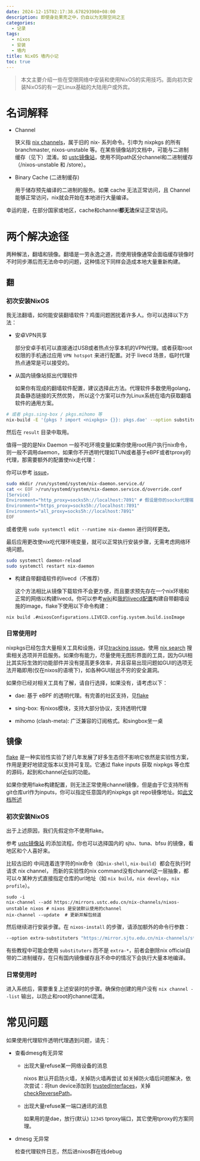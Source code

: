 ```yaml
---
date: 2024-12-15T02:17:38.678293908+08:00
description: 即使身处果壳之中，仍自以为无限空间之王
categories:
  - 记录
tags:
  - nixos
  - 安装
  - 墙内
title: NixOS 墙内小记
toc: true
---
```


> 本文主要介绍一些在受限网络中安装和使用NixOS的实用技巧。面向初次安装NixOS的有一定Linux基础的大陆用户或外宾。

# 名词解释

+ Channel

  狭义指 [nix channels](https://nixos.wiki/wiki/Nix_channels)，属于旧的 nix- 系列命令。引申为 nixpkgs 的所有branch<C>master, nixos-unstable 等</C>。在某些镜像站的文档中，可能与二进制缓存（见下）混淆。<C>如 [ustc镜像站](https://mirrors.ustc.edu.cn/help/nix-channels.html)，使用不同path区分channel和二进制缓存（/nixos-unstable 和 /store）。</C>

+ Binary Cache (二进制缓存)

  用于储存预先编译的二进制的服务。如果 cache 无法正常访问，且 Channel 能够正常访问，nix就会开始在本地进行大量编译。

幸运的是，在部分国家或地区，cache和channel**都无法**保证正常访问。

# 两个解决途径

两种解法，翻墙和镜像。翻墙是一劳永逸之道，而使用镜像通常会面临缓存镜像时不时同步滞后而无法命中的问题，这种情况下同样会造成本地大量重新构建。

## 翻

### 初次安装NixOS

我无法翻墙，如何能安装翻墙软件？鸡蛋问题困扰着许多人。你可以选择以下方法：

+ 安卓VPN共享

  部分安卓手机可以直接通过USB或者热点分享本机的VPN代理。或者获取root权限的手机通过应用 `VPN hotspot` 来进行配置。对于 livecd 场景，临时代理热点通常是可以接受的。

+ 从国内镜像站抠出代理软件

  如果你有现成的翻墙软件配置，建议选择此方法。代理软件多数使用golang，具备静态链接的天然优势，
  所以这个方案可以作为Linux系统在墙内获取翻墙软件的通用方案。

```bash
# 或者 pkgs.sing-box / pkgs.mihomo 等
nix-build -E '{pkgs ? import <nixpkgs> {}}: pkgs.dae' --option substituters "https://mirrors.ustc.edu.cn/nix-channels/store"
```

然后在 `result` 目录中取用。

值得一提的是Nix Daemon 一般不吃环境变量<C>如果你使用root用户执行nix命令，则一般不调用daemon</C>，如果你不开透明代理<C>如TUN或者基于eBPF或者tproxy的代理</C>，那需要额外的配置使nix走代理：

你可以参考 [issue](https://github.com/NixOS/nixpkgs/issues/27535#issuecomment-1178444327)，

```bash
sudo mkdir /run/systemd/system/nix-daemon.service.d/
cat << EOF >/run/systemd/system/nix-daemon.service.d/override.conf  
[Service]
Environment="http_proxy=socks5h://localhost:7891" # 假设是你的socks代理端口
Environment="https_proxy=socks5h://localhost:7891"
Environment="all_proxy=socks5h://localhost:7891"
EOF
```

或者使用 `sudo systemctl edit --runtime nix-daemon` 进行同样更改。

最后应用更改使nix吃代理环境变量，就可以正常执行安装步骤，无需考虑网络环境问题。

```bash
sudo systemctl daemon-reload
sudo systemctl restart nix-daemon
```

+ 构建自带翻墙软件的livecd（不推荐）

  这个方法相比从镜像下载软件不会更方便，而且要求预先存在一个nix环境和正常的网络以构建livecd。你可以参考[wiki](https://wiki.nixos.org/wiki/Creating_a_NixOS_live_CD)和[我的livecd配置](https://github.com/oluceps/nixos-config/tree/3bc3d7215d43e66f8f8bdfed42b7d2cb087ca672/hosts/bootstrap)构建自带翻墙设施的image，flake下使用以下命令构建：

```bash
nix build .#nixosConfigurations.LIVECD.config.system.build.isoImage
```

### 日常使用时

nixpkgs已经包含大量相关工具和设施，详见[tracking issue](https://github.com/NixOS/nixpkgs/issues/287770)。使用 [nix search](https://search.nixos.org/options?) 搜索相关选项并开启服务。如果你有能力，尽量使用无图形界面的工具，因为GUI相比其实际生效的功能部件并没有提高更多效率，并且容易出现问题<C>如GUI的选项无法开箱即用(仅在nixos的语境下)，如各种GUI层出不穷的安全漏洞</C>。

如果你已经对相关工具有了解，请自行选择，如果没有，请考虑以下：

+ dae: 基于 eBPF 的透明代理。有完善的社区支持，见[flake](https://github.com/daeuniverse/flake.nix)

+ sing-box: 有nixos模块，支持大部分协议，支持透明代理

+ mihomo (clash-meta): 广泛兼容的订阅格式。和singbox坐一桌

## 镜像

[flake](https://wiki.nixos.org/wiki/Flakes) 是一种实验性<C>实验了好几年发展了好多生态但不影响它依然是实验性</C>方案，作用是更好地锁定版本以支持可复现。它通过 flake inputs 获取 nixpkgs 等仓库的源码，起到和channel近似的功能。

<Emph type="note">如果你使用flake构建配置，则无法正常使用channel镜像，但是由于它支持所有git仓库url作为inputs，你可以指定任意国内的nixpkgs git repo镜像地址。如[此文档所述](https://nixos-cn.org/tutorials/installation/Networking.html#_2-%E4%BD%BF%E7%94%A8%E5%9B%BD%E5%86%85%E9%95%9C%E5%83%8F%E5%9C%B0%E5%9D%80%E5%8A%A0%E9%80%9F-flakes-inputs-%E7%9A%84%E4%B8%8B%E8%BD%BD)</Emph>

### 初次安装NixOS

出于上述原因，我们先假定你不使用flake。

参考 [ustc镜像站](https://mirrors.ustc.edu.cn/help/nix-channels.html) 的添加流程。你也可以选择国内的 sjtu、tuna、bfsu 的镜像，看地区和个人喜好来。

<Emph type="note">比较古旧的 中间连着连字符的nix命令（如`nix-shell`, `nix-build`）都会在执行时请求 nix channel，
而新的实验性的nix command没有channel这一层抽象，都可以々某种方式直接指定仓库的url地址（如 `nix build`，`nix develop`，`nix profile`）。</Emph>

```
sudo -i
nix-channel --add https://mirrors.ustc.edu.cn/nix-channels/nixos-unstable nixos # nixos 是安装默认使用的channel
nix-channel --update  # 更新并解包频道
```

然后继续进行安装步骤。在 `nixos-install` 的步骤，请添加额外的命令行参数：

```bash
--option extra-substituters "https://mirror.sjtu.edu.cn/nix-channels/store"
```

<Emph type="note">有些教程中可能会使用 `substituters` 而不是 `extra-*`，前者会删除nix official自带的二进制缓存，在只有国内镜像缓存且不命中的情况下会执行大量本地编译。</Emph>

### 日常使用时

进入系统后，需要重复上述安装时的步骤。确保你创建的用户没有 `nix channel --list` 输出，以防止和root的channel混淆。

# 常见问题

如果使用代理软件透明代理遇到问题，请先：

- 查看dmesg有无异常
  - 出现大量refuse某一网络设备的消息

    nixos 默认开启防火墙，关掉防火墙再尝试
    如关掉防火墙后问题解决，依次尝试：将tun device添加到 [trustedInterfaces](https://search.nixos.org/options?channel=unstable&from=0&size=50&sort=relevance&type=packages&query=trustedInterfaces)，关掉 [checkReversePath](https://search.nixos.org/options?channel=unstable&show=networking.firewall.checkReversePath&from=0&size=50&sort=relevance&type=packages&query=checkReversePath)。

  - 出现大量refuse某一端口通讯的消息

    如果用的是dae，放行(默认) `12345` tproxy端口，其它使用tproxy的方案同理。
- dmesg 无异常

  检查代理软件日志，然后进nixos群在线debug
